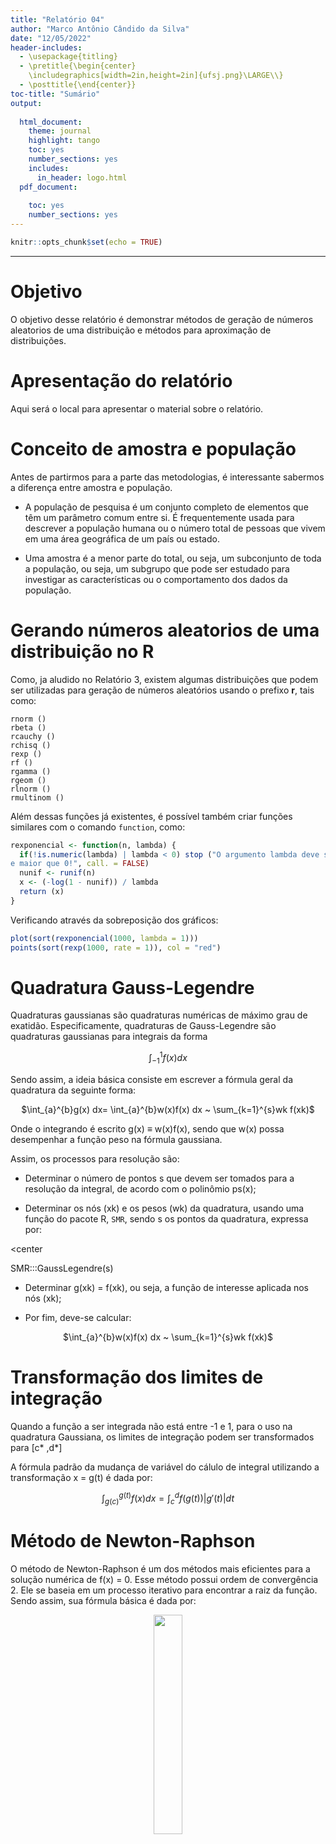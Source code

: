 ```yaml
---
title: "Relatório 04"
author: "Marco Antônio Cândido da Silva"
date: "12/05/2022"
header-includes:
  - \usepackage{titling}
  - \pretitle{\begin{center}
    \includegraphics[width=2in,height=2in]{ufsj.png}\LARGE\\}
  - \posttitle{\end{center}}
toc-title: "Sumário"
output:
  
  html_document:
    theme: journal
    highlight: tango
    toc: yes
    number_sections: yes
    includes:
      in_header: logo.html
  pdf_document:
    
    toc: yes
    number_sections: yes
---
```


```r
knitr::opts_chunk$set(echo = TRUE)
```
--- 

# Objetivo

O objetivo desse relatório é demonstrar métodos de geração de números aleatorios de uma distribuição e métodos para aproximação de distribuições.


# Apresentação do relatório

Aqui será o local para apresentar o material sobre o relatório.

# Conceito de amostra e população

Antes de partirmos para a parte das metodologias, é interessante sabermos a diferença entre amostra e população.

- A população de pesquisa é um conjunto completo de elementos que têm um parâmetro comum entre si. É frequentemente usada para descrever a população humana ou o número total de pessoas que vivem em uma área geográfica de um país ou estado.

- Uma amostra é a menor parte do total, ou seja, um subconjunto de toda a população, ou seja, um subgrupo que pode ser estudado para investigar as características ou o comportamento dos dados da população.

# Gerando números aleatorios de uma distribuição no R

Como, ja aludido no Relatório 3, existem algumas distribuições que podem ser utilizadas para geração de números aleatórios usando o prefixo **r**, tais como: 

```git
rnorm ()
rbeta ()
rcauchy ()
rchisq ()
rexp ()
rf ()
rgamma ()
rgeom ()
rlnorm ()
rmultinom ()

```

Além dessas funções já existentes, é possível também criar funções similares com o comando `function`, como:

```r

rexponencial <- function(n, lambda) {
  if(!is.numeric(lambda) | lambda < 0) stop ("O argumento lambda deve ser númerico 
e maior que 0!", call. = FALSE)
  nunif <- runif(n)
  x <- (-log(1 - nunif)) / lambda
  return (x)
}

```

Verificando através da sobreposição dos gráficos:

```r
plot(sort(rexponencial(1000, lambda = 1)))
points(sort(rexp(1000, rate = 1)), col = "red")

```

# Quadratura Gauss-Legendre

Quadraturas gaussianas são quadraturas numéricas de máximo grau de exatidão. Especificamente, quadraturas de Gauss-Legendre são quadraturas gaussianas para integrais da forma

<center>

$\int_{-1}^{1} f(x) dx$

</center>

Sendo assim, a ideia básica consiste em escrever a fórmula geral da quadratura da seguinte forma: 

<center>

$\int_{a}^{b}g(x) dx= \int_{a}^{b}w(x)f(x) dx ~ \sum_{k=1}^{s}wk f(xk)$

</center>

Onde o integrando é escrito g(x) ≡ w(x)f(x), sendo que w(x) possa desempenhar a função peso na fórmula gaussiana.

Assim, os processos para resolução são: 

- Determinar o número de pontos s que devem ser tomados para a resolução da integral, de acordo com o polinômio ps(x);

- Determinar os nós (xk) e os pesos (wk) da quadratura, usando uma função do pacote R, `SMR`, sendo s os pontos da quadratura, expressa por:  

<center

SMR:::GaussLegendre(s)

</center>

- Determinar g(xk) = f(xk), ou seja, a função de interesse aplicada nos nós (xk);

- Por fim, deve-se calcular: 

<center>

$\int_{a}^{b}w(x)f(x) dx ~ \sum_{k=1}^{s}wk f(xk)$

</center>

# Transformação dos limites de integração

Quando a função a ser integrada não está entre -1 e 1, para o uso na quadratura Gaussiana, os limites de integração podem ser transformados para [c* ,d*]

A fórmula padrão da mudança de variável do cálulo de integral utilizando a transformação x = g(t) é dada por:

<center>

$\int_{g(c)}^{g(t)} f(x) dx = \int_{c}^{d} f(g(t))|g'(t)|dt$

</center>

# Método de Newton-Raphson

O método de Newton-Raphson é um dos métodos mais eficientes para a solução numérica de f(x) = 0. Esse método possui ordem de convergência 2. Ele se baseia em um processo iterativo para encontrar a raiz da função. Sendo assim, sua fórmula básica é dada por:

<center>

![](image.png){width="30%"}

</center>